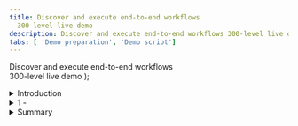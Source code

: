 ```yaml
---
title: Discover and execute end-to-end workflows
  300-level live demo
description: Discover and execute end-to-end workflows 300-level live demo
tabs: [ 'Demo preparation', 'Demo script']
---
```


  <span>
    Discover and execute end-to-end workflows <br/> 300-level live demo
  </span> );

<span id="top"></span>

<details>

<summary>Introduction</summary>

<br/>

<br/>

**[Go to top](#top)**

</details>

<details>

<summary>1 - </summary>
<br/>

| **1.1** | ** ** |
| :--- | :--- |
| **Narration** |  |
| **Action** &nbsp; 1.1.1 | Text <br/><br/> <img src="https://raw.githubusercontent.com/ibm-garage-tsa/platinum-demos/master/src/pages/300-business-automation/images/Step_1_final_screen.png" width="800" /> |

<br/>

**[Go to top](#top)**

</details>

<details>

<summary>Summary</summary>

<br/>


<br/>

**[Go to top](#top)**

</details>
